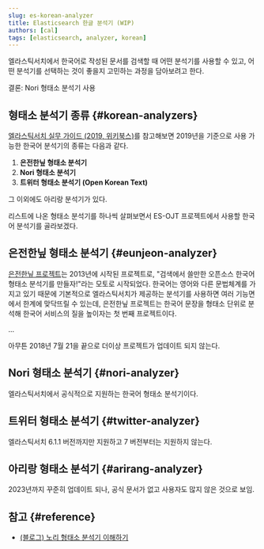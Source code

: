 ```yaml
---
slug: es-korean-analyzer
title: Elasticsearch 한글 분석기 (WIP)
authors: [cal]
tags: [elasticsearch, analyzer, korean]
---
```


엘라스틱서치에서 한국어로 작성된 문서를 검색할 때 어떤 분석기를 사용할 수 있고, 어떤 분석기를 선택하는 것이 좋을지 고민하는 과정을 담아보려고 한다.

결론: Nori 형태소 분석기 사용

## 형태소 분석기 종류 {#korean-analyzers}

[엘라스틱서치 실무 가이드 (2019, 위키북스)](https://www.yes24.com/Product/Goods/71893929)를 참고해보면 2019년을 기준으로 사용 가능한 한국어 분석기의 종류는 다음과 같다.

1. **은전한닢 형태소 분석기**
2. **Nori 형태소 분석기**
3. **트위터 형태소 분석기 (Open Korean Text)**

그 이외에도 아리랑 분석기가 있다.

리스트에 나온 형태소 분석기를 하나씩 살펴보면서 ES-OJT 프로젝트에서 사용할 한국어 분석기를 골라보겠다.

## 은전한닢 형태소 분석기 {#eunjeon-analyzer}

[은전한닢 프로젝트](https://eunjeon.blogspot.com/2013/02/blog-post.html)는 2013년에 시작된 프로젝트로, "검색에서 쓸만한 오픈소스 한국어 형태소 분석기를 만들자!"라는 모토로 시작되었다. 한국어는 영어와 다른 문법체계를 가지고 있기 때문에 기본적으로 엘라스틱서치가 제공하는 분석기를 사용하면 여러 기능면에서 한계에 맞닥뜨릴 수 있는데, 은전한닢 프로젝트는 한국어 문장을 형태소 단위로 분석해 한국어 서비스의 질을 높이자는 첫 번째 프로젝트이다.

...

아무튼 2018년 7월 21을 끝으로 더이상 프로젝트가 업데이트 되지 않는다.

## Nori 형태소 분석기 {#nori-analyzer}

엘라스틱서치에서 공식적으로 지원하는 한국어 형태소 분석기이다.

## 트위터 형태소 분석기 {#twitter-analyzer}

엘라스틱서치 6.1.1 버전까지만 지원하고 7 버전부터는 지원하지 않는다.

## 아리랑 형태소 분석기 {#arirang-analyzer}

2023년까지 꾸준히 업데이트 되나, 공식 문서가 없고 사용자도 많지 않은 것으로 보임.

## 참고 {#reference}

- [(블로그) 노리 형태소 분석기 이해하기](https://elsboo.tistory.com/44)
